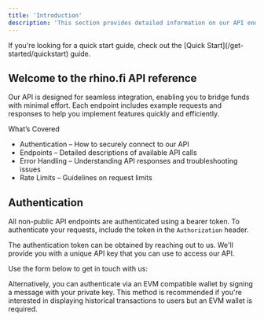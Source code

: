 ```yaml
---
title: 'Introduction'
description: 'This section provides detailed information on our API endpoints, including request formats, response structures, authentication requirements, and error handling.'
---
```


<Note>
  If you're looking for a quick start guide, check out the [Quick Start](/get-started/quickstart) guide.
</Note>

## Welcome to the rhino.fi API reference

Our API is designed for seamless integration, enabling you to bridge funds with minimal effort. Each endpoint includes example requests and responses to help you implement features quickly and efficiently.

What’s Covered
- Authentication – How to securely connect to our API
- Endpoints – Detailed descriptions of available API calls
- Error Handling – Understanding API responses and troubleshooting issues
- Rate Limits – Guidelines on request limits

## Authentication

All non-public API endpoints are authenticated using a bearer token. To authenticate your requests, include the token in the `Authorization` header.

The authentication token can be obtained by reaching out to us. We'll provide you with a unique API key that you can use to access our API.

Use the form below to get in touch with us:

<RequestApiKey />

Alternatively, you can authenticate via an EVM compatible wallet by signing a message with your private key.
This method is recommended if you're interested in displaying historical transactions to users but an EVM wallet is required.

